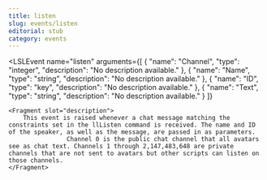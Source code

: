 ```yaml
---
title: listen
slug: events/listen
editorial: stub
category: events
---
```


<LSLEvent
	name="listen"
	arguments={[
	{
		"name": "Channel",
		"type": "integer",
		"description": "No description available."
	},
	{
		"name": "Name",
		"type": "string",
		"description": "No description available."
	},
	{
		"name": "ID",
		"type": "key",
		"description": "No description available."
	},
	{
		"name": "Text",
		"type": "string",
		"description": "No description available."
	}
]}
>
	<Fragment slot="description">
		This event is raised whenever a chat message matching the constraints set in the llListen command is received. The name and ID of the speaker, as well as the message, are passed in as parameters.
					Channel 0 is the public chat channel that all avatars see as chat text. Channels 1 through 2,147,483,648 are private channels that are not sent to avatars but other scripts can listen on those channels.
	</Fragment>
</LSLEvent>
